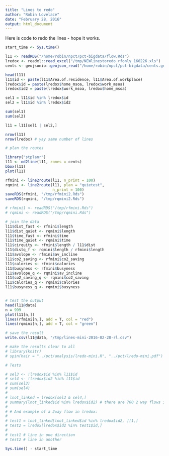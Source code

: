 ```yaml
---
title: "Lines to redo"
author: "Robin Lovelace"
date: "February 28, 2016"
output: html_document
---
```


Here is code to redo the lines - hope it works.

```r
start_time <- Sys.time()

l11 <- readRDS("/home/robin/npct/pct-bigdata/flow.Rds")
lredox <- readxl::read_excel("/tmp/NEWlinestoredo_rfonly_160226.xls")
cents <- geojsonio::geojson_read("/home/robin/npct/pct-bigdata/cents.geojson", what = "sp")

head(l11)
l11$id <- paste(l11$Area.of.residence, l11$Area.of.workplace)
lredox$id = paste(lredox$home_msoa, lredox$work_msoa)
lredox$id2 = paste(lredox$work_msoa, lredox$home_msoa)

sel1 = l11$id %in% lredox$id
sel2 = l11$id %in% lredox$id2

sum(sel1)
sum(sel2)

l11 = l11[sel1 | sel2,]

nrow(l11)
nrow(lredox) # yay same number of lines

# plan the routes

library("stplanr")
l11 <- od2line(l11, zones = cents)
bbox(l11)
plot(l11)

rfmini <- line2route(l11, n_print = 100)
rqmini <- line2route(l11, plan = "quietest",
                     n_print = 100)
saveRDS(rfmini, "/tmp/rfmini2.Rds")
saveRDS(rqmini, "/tmp/rqmini2.Rds")

# rfmini1 <- readRDS("/tmp/rfmini.Rds")
# rqmini <- readRDS("/tmp/rqmini.Rds")

# join the data
l11$dist_fast <- rfmini$length
l11$dist_quiet <- rqmini$length
l11$time_fast <- rfmini$time
l11$time_quiet <- rqmini$time
l11$cirquity <- rfmini$length / l11$dist
l11$distq_f <- rqmini$length / rfmini$length
l11$avslope <- rfmini$av_incline
l11$co2_saving <- rfmini$co2_saving
l11$calories <- rfmini$calories
l11$busyness <- rfmini$busyness
l11$avslope_q <- rqmini$av_incline
l11$co2_saving_q <- rqmini$co2_saving
l11$calories_q <- rqmini$calories
l11$busyness_q <- rqmini$busyness


# test the output
head(l11@data)
n = 999
plot(l11[n,])
lines(rfmini[n,], add = T, col = "red")
lines(rqmini[n,], add = T, col = "green")

# save the result
write.csv(l11@data, "/tmp/lines-mini-2016-02-28-rl.csv")

# make the results clear to all
# library(knitr)
# spin(hair = "../pct/analysis/lredo-mini.R", "../pct/lredo-mini.pdf")

# Tests

# sel3 <- !lredox$id %in% l11$id
# sel4 <- !lredox$id2 %in% l11$id
# sum(sel3)
# sum(sel4)
#
# lnot_linked = lredox[sel3 & sel4,]
# summary(lnot_linked$id %in% lredox$id2) # there are 700 2 way flows in lredox
#
# # And example of a 2way flow in lredox:
#
# test1 = lnot_linked[lnot_linked$id %in% lredox$id2, ][1,]
# test2 = lredox[lredox$id2 %in% test1$id,]
#
# test1 # line in one direction
# test2 # line in another

Sys.time() - start_time
```

